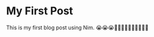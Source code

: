 <Cover
  src="https://cdn.pixabay.com/animation/2024/05/02/07/43/07-43-00-535_512.gif"
  alt="Image from pixabay.com"
  caption="Wow, confetti"
/> 

# My First Post
This is my first blog post using Nim. 😭😭😭💢💢💢💢💢💢💢💢💢💢